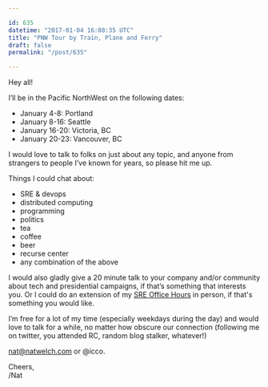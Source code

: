 ```yaml
---

id: 635
datetime: "2017-01-04 16:08:35 UTC"
title: "PNW Tour by Train, Plane and Ferry"
draft: false
permalink: "/post/635"

---
```


Hey all!

I’ll be in the Pacific NorthWest on the following dates:

 - January 4-8: Portland
 - January 8-16: Seattle
 - January 16-20: Victoria, BC
 - January 20-23: Vancouver, BC

I would love to talk to folks on just about any topic, and anyone from strangers to people I’ve known for years, so please hit me up.

Things I could chat about:

 - SRE & devops
 - distributed computing
 - programming
 - politics
 - tea
 - coffee
 - beer
 - recurse center
 - any combination of the above

I would also gladly give a 20 minute talk to your company and/or community about tech and presidential campaigns, if that’s something that interests you. Or I could do an extension of my [SRE Office Hours](https://writing.natwelch.com/post/615) in person, if that's something you would like.

I’m free for a lot of my time (especially weekdays during the day) and would love to talk for a while, no matter how obscure our connection (following me on twitter, you attended RC, random blog stalker, whatever!)

nat@natwelch.com or @icco.

Cheers,  
/Nat

